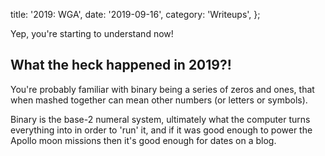   title: '2019: WGA',
  date: '2019-09-16',
  category: 'Writeups',
};


<PostHero metadata={metadata} />

Yep, you're starting to understand now!

## What the heck happened in 2019?!

You're probably familiar with binary being a series of zeros and ones, that
when mashed together can mean other numbers (or letters or symbols).

Binary is the base-2 numeral system, ultimately what the computer turns
everything into in order to 'run' it, and if it was good enough to power the
Apollo moon missions then it's good enough for dates on a blog.
